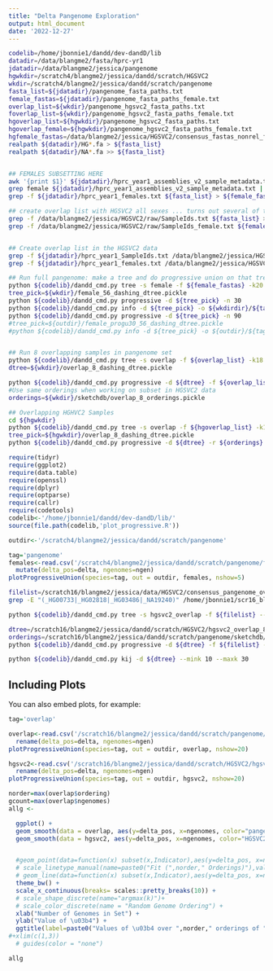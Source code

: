 ```yaml
---
title: "Delta Pangenome Exploration"
output: html_document
date: '2022-12-27'
---
```


```bash
codelib=/home/jbonnie1/dandd/dev-dandD/lib
datadir=/data/blangme2/fasta/hprc-yr1
jdatadir=/data/blangme2/jessica/pangenome
hgwkdir=/scratch4/blangme2/jessica/dandd/scratch/HGSVC2
wkdir=/scratch4/blangme2/jessica/dandd/scratch/pangenome
fasta_list=${jdatadir}/pangenome_fasta_paths.txt
female_fastas=${jdatadir}/pangenome_fasta_paths_female.txt
overlap_list=${wkdir}/pangenome_hgsvc2_fasta_paths.txt
foverlap_list=${wkdir}/pangenome_hgsvc2_fasta_paths_female.txt
hgoverlap_list=${hgwkdir}/pangenome_hgsvc2_fasta_paths.txt
hgoverlap_female=${hgwkdir}/pangenome_hgsvc2_fasta_paths_female.txt
hgfemale_fastas=/data/blangme2/jessica/HGSVC2/consensus_fastas_nonrel_female.txt
realpath ${datadir}/HG*.fa > ${fasta_list}
realpath ${datadir}/NA*.fa >> ${fasta_list}


## FEMALES SUBSETTING HERE
awk '{print $1}' ${jdatadir}/hprc_year1_assemblies_v2_sample_metadata.txt > ${jdatadir}/hprc_year1_SampleIds.txt
grep female ${jdatadir}/hprc_year1_assemblies_v2_sample_metadata.txt | awk '{print $1}' > ${jdatadir}/hprc_year1_females.txt
grep -f ${jdatadir}/hprc_year1_females.txt ${fasta_list} > ${female_fastas}

## create overlap list with HGSVC2 all sexes ... turns out several of these people are from the related list??
grep -f /data/blangme2/jessica/HGSVC2/raw/SampleIds.txt ${fasta_list} > ${overlap_list}
grep -f /data/blangme2/jessica/HGSVC2/raw/SampleIds_female.txt ${female_fastas} > ${foverlap_list}


## Create overlap list in the HGSVC2 data
grep -f ${jdatadir}/hprc_year1_SampleIds.txt /data/blangme2/jessica/HGSVC2/consensus_fastas.txt > ${hgoverlap_list}
grep -f ${jdatadir}/hprc_year1_females.txt /data/blangme2/jessica/HGSVC2/consensus_fastas.txt > ${hgoverlap_female}

## Run full pangenome: make a tree and do progressive union on that tree... maybe do a ksweep if that feels right
python ${codelib}/dandd_cmd.py tree -s female -f ${female_fastas} -k20 -o ${wkdir}
tree_pick=${wkdir}/female_56_dashing_dtree.pickle
python ${codelib}/dandd_cmd.py progressive -d ${tree_pick} -n 30
python ${codelib}/dandd_cmd.py info -d ${tree_pick} -o ${wkdirdir}/${tag}_ksweep_dashing.csv --mink 10 --maxk 30
python ${codelib}/dandd_cmd.py progressive -d ${tree_pick} -n 90
#tree_pick=${outdir}/female_progu30_56_dashing_dtree.pickle
#python ${codelib}/dandd_cmd.py info -d ${tree_pick} -o ${outdir}/${tag}_ksweep_dashing.csv --mink 18 --maxk 30


## Run 8 overlapping samples in pangenome set
python ${codelib}/dandd_cmd.py tree -s overlap -f ${overlap_list} -k18 -o ${wkdir}
dtree=${wkdir}/overlap_8_dashing_dtree.pickle

python ${codelib}/dandd_cmd.py progressive -d ${dtree} -f ${overlap_list} -n 90 #-r ${orderings}
#Use same orderings when working on subset in HGSVC2 data
orderings=${wkdir}/sketchdb/overlap_8_orderings.pickle

## Overlapping HGHVC2 Samples
cd ${hgwkdir}
python ${codelib}/dandd_cmd.py tree -s overlap -f ${hgoverlap_list} -k18 -o ${hgwkdir}
tree_pick=${hgwkdir}/overlap_8_dashing_dtree.pickle
python ${codelib}/dandd_cmd.py progressive -d ${dtree} -r ${orderings}

```

```r

require(tidyr)
require(ggplot2)
require(data.table)
require(openssl)
require(dplyr)
require(optparse)
require(callr)
require(codetools)
codelib<-'/home/jbonnie1/dandd/dev-dandD/lib/'
source(file.path(codelib,'plot_progressive.R'))

outdir<-'/scratch4/blangme2/jessica/dandd/scratch/pangenome'

```


```r
tag='pangenome'
females<-read.csv('/scratch4/blangme2/jessica/dandd/scratch/pangenome/female_progu30_56_dashing.csv') %>% 
  mutate(delta_pos=delta, ngenomes=ngen)
plotProgressiveUnion(species=tag, out = outdir, females, nshow=5)


```



```bash
filelist=/scratch16/blangme2/jessica/data/HGSVC2/consensus_pangenome_overlap.txt
grep -E "(_HG00733|_HG02818|_HG03486|_NA19240)" /home/jbonnie1/scr16_blangme2/jessica/data/HGSVC2/consensus_fastas.txt > ${filelist}

python ${codelib}/dandd_cmd.py tree -s hgsvc2_overlap -f ${filelist} --nthreads 20 -k19

dtree=/scratch16/blangme2/jessica/dandd/scratch/HGSVC2/hgsvc2_overlap_8_dashing_dtree.pickle
orderings=/scratch16/blangme2/jessica/dandd/scratch/pangenome/sketchdb/overlap_8_orderings.pickle
python ${codelib}/dandd_cmd.py progressive -d ${dtree} -f ${filelist} -r ${orderings}

python ${codelib}/dandd_cmd.py kij -d ${dtree} --mink 10 --maxk 30

```

## Including Plots

You can also embed plots, for example:

```r
tag='overlap'

overlap<-read.csv('/scratch16/blangme2/jessica/dandd/scratch/pangenome/overlap_8_progu.csv') %>% 
  rename(delta_pos=delta, ngenomes=ngen)
plotProgressiveUnion(species=tag, out = outdir, overlap, nshow=20)

hgsvc2<-read.csv('/scratch16/blangme2/jessica/dandd/scratch/HGSVC2/hgsvc2_overlap_progu.csv') %>% 
  rename(delta_pos=delta, ngenomes=ngen) 
plotProgressiveUnion(species=tag, out = outdir, hgsvc2, nshow=20)

```


```r
norder=max(overlap$ordering)
gcount=max(overlap$ngenomes)
allg <-

  ggplot() +
  geom_smooth(data = overlap, aes(y=delta_pos, x=ngenomes, color="pangenome"), method='loess',formula=y~x,se=TRUE) +
  geom_smooth(data = hgsvc2, aes(y=delta_pos, x=ngenomes, color="HGSVC2"), method='loess',formula=y~x, se=TRUE) +


  #geom_point(data=function(x) subset(x,Indicator),aes(y=delta_pos, x=ngenomes, shape=kval), size=2) +
  # scale_linetype_manual(name=paste0("Fit (",norder," Orderings)"),values=c(2)) +
  # geom_line(data=function(x) subset(x,Indicator),aes(y=delta_pos, x=ngenomes, group=ordering,color=as.factor(ordering)), size=.5) +
  theme_bw() +
  scale_x_continuous(breaks= scales::pretty_breaks(10)) +
  # scale_shape_discrete(name="argmax(k)")+
  # scale_color_discrete(name = "Random Genome Ordering") +
  xlab("Number of Genomes in Set") +
  ylab("Value of \u03b4") +
  ggtitle(label=paste0("Values of \u03b4 over ",norder," orderings of ",gcount," Overlapping HGSVC2 and Pangenomes")) 
#+xlim(c(1,3))
  # guides(color = "none")

allg
```
